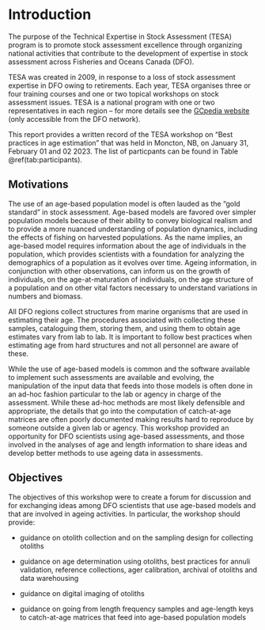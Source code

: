 # Introduction {#sec:introduction}

The purpose of the Technical Expertise in Stock Assessment (TESA) program is to promote stock
assessment excellence through organizing national activities that contribute to the development of
expertise in stock assessment across Fisheries and Oceans Canada (DFO).

TESA was created in 2009, in response to a loss of stock assessment expertise in DFO owing
to retirements. Each year, TESA organises three or four training courses and one or two topical
workshops on stock assessment issues. TESA is a national program with one or two representatives
in each region – for more details see the [GCpedia website](http://www.gcpedia.gc.ca/wiki/DFO_Science_TESA_ETES) (only accessible from the DFO network).

This report provides a written record of the TESA workshop on "Best practices in age estimation" that was held in Moncton, NB, on January 31, February 01 and 02 2023. The list of particpants can be found in Table \@ref(tab:participants).

## Motivations

The use of an age-based population model is often lauded as the “gold standard” in stock assessment. Age-based models are favored over simpler population models because of their ability to convey biological realism and to provide a more nuanced understanding of population dynamics, including the effects of fishing on harvested populations. As the name implies, an age-based model requires information about the age of individuals in the population, which provides scientists with a foundation for analyzing the demographics of a population as it evolves over time. Ageing information, in conjunction with other observations, can inform us on the growth of individuals, on the age-at-maturation of individuals, on the age structure of a population and on other vital factors necessary to understand variations in numbers and biomass.

All DFO regions collect structures from marine organisms that are used in estimating their age. The procedures associated with collecting these samples, cataloguing them, storing them, and using them to obtain age estimates vary from lab to lab. It is important to follow best practices when estimating age from hard structures and not all personnel are aware of these.

While the use of age-based models is common and the software available to implement such assessments are available and evolving, the manipulation of the input data that feeds into those models is often done in an ad-hoc fashion particular to the lab or agency in charge of the assessment. While these ad-hoc methods are most likely defensible and appropriate, the details that go into the computation of catch-at-age matrices are often poorly documented making results hard to reproduce by someone outside a given lab or agency. This workshop provided an opportunity for DFO scientists using age-based assessments, and those involved in the analyses of age and length information to share ideas and develop better methods to use ageing data in assessments.

## Objectives

The objectives of this workshop were to create a forum for discussion and for exchanging ideas among DFO scientists that use age-based models and that are involved in ageing activities. In particular, the workshop should provide:

- guidance on otolith collection and on the sampling design for collecting otoliths 

- guidance on age determination using otoliths, best practices for annuli validation, reference collections, ager calibration, archival of otoliths and data warehousing 

- guidance on digital imaging of otoliths

- guidance on going from length frequency samples and age-length keys to catch-at-age matrices that feed into age-based population models
